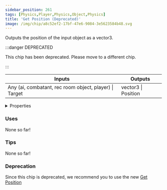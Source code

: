 ```yaml
---
sidebar_position: 261
tags: [Physics,Player,Physics,Object,Physics]
title: 'Get Position (Deprecated)'
image: /img/chip/a8c52ef2-17bf-47e6-9084-3e5623584b48.svg
---
```


Outputs the position of the input object as a vector3.

:::danger DEPRECATED

This chip has been deprecated. Please move to a different chip.

:::

<IChip uuid="a8c52ef2-17bf-47e6-9084-3e5623584b48"/>

<table><thead><tr><th>Inputs</th><th>Outputs</th></tr></thead><tbody><tr><td>Any (ai, combatant, rec room object, player) | Target</td><td>vector3 | Position</td></tr></tbody></table>

<details>
  <summary>Properties</summary>
  <div>
    <div>
    <table>
      <tbody>
        <tr>
          <td>Is beta required?</td>
          <td>No</td>
        </tr>
        <tr>
          <td>Is chip a trolling risk?</td>
          <td>No</td>
        </tr>
        <tr>
          <td>Is chip a role assignment risk?</td>
          <td>No</td>
        </tr>
        <tr>
          <td>Chip UUID</td>
          <td>a8c52ef2-17bf-47e6-9084-3e5623584b48</td>
        </tr>
        <tr>
          <td>Room availability</td>
          <td>Available everywhere</td>
        </tr>
      </tbody>
    </table>
    </div>
  </div>
</details>

### Uses

None so far!

### Tips

None so far!

### Deprecation

Since this chip is deprecated, we recommend you to use the new [Get Position](./5f6a8ee8-8a87-4da2-851f-fda89cc62344)